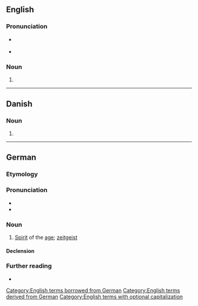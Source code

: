 {{also|zeitgeist}}
==English==
{{wikipedia}}

===Pronunciation===
* {{a|UK}} {{IPA|en|/ˈzaɪt.ɡaɪst/}}
* {{audio|en|en-uk-zeitgeist.ogg|Audio (UK)}}

===Noun===
{{en-noun|s|Zeitgeister}}

# {{alternative case form of|en|zeitgeist}}

[[Category:English terms borrowed from German]]
[[Category:English terms derived from German]]
[[Category:English terms with optional capitalization]]

----

==Danish==

===Noun===
{{da-noun}}

# {{alternative case form of|da|zeitgeist}}

----

==German==
{{wikipedia|lang=de}}

===Etymology===
{{compound|de|Zeit|t1=time|Geist|t2=spirit}}

===Pronunciation===
* {{audio|de|De-Zeitgeist.ogg|Audio}}
* {{IPA|de|/ˈtsai̯tɡai̯st/}}

===Noun===
{{de-noun|m|Zeitgeistes|gen2=Zeitgeists|-}}

# [[spirit|Spirit]] of the [[age]]; [[zeitgeist]]

====Declension====
{{de-decl-noun-m|(e)s|n=sg}}

===Further reading===
* {{R:Duden}}